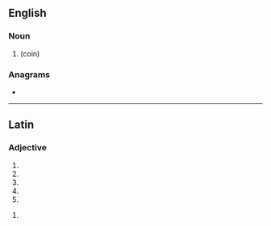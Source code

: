 ==English==

===Noun===
{{head|en|noun plural form}}

# {{plural of|lepton|lang=en}} (coin)

===Anagrams===
* {{anagrams|en|Patel|Plate|leapt|palet|pelta|petal|plate|platé|pleat|tepal}}

----

==Latin==

===Adjective===
{{la-adj-form|lepta}}

# {{inflection of|leptus||nom|f|s|lang=la}}
# {{inflection of|leptus||nom|n|p|lang=la}}
# {{inflection of|leptus||acc|n|p|lang=la}}
# {{inflection of|leptus||voc|f|s|lang=la}}
# {{inflection of|leptus||voc|n|p|lang=la}}

{{la-adj-form|leptā}}

# {{inflection of|leptus||abl|f|s|lang=la}}
